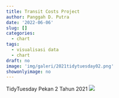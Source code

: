 ```yaml
---
title: Transit Costs Project
author: Panggah D. Putra
date: '2022-06-06'
slug: []
categories:
  - chart
tags:
  - visualisasi data
  - chart
draft: no
image: 'img/galeri/2021tidytuesday02.png'
showonlyimage: no
---
```

TidyTuesday Pekan 2 Tahun 2021
<!--more-->
![](images/2021tidytuesday02.png)